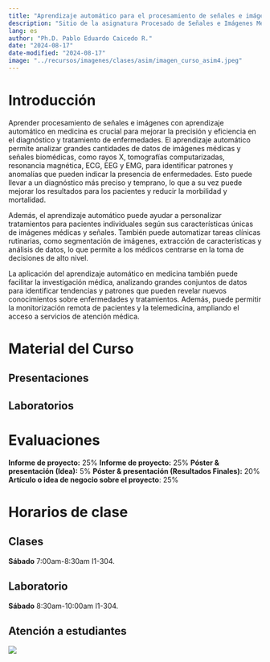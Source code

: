 ```yaml
---
title: "Aprendizaje automático para el procesamiento de señales e imágenes médicas"
description: "Sitio de la asignatura Procesado de Señales e Imágenes Médicas en la Escuela Colombiana de Ingeniería"
lang: es
author: "Ph.D. Pablo Eduardo Caicedo R."
date: "2024-08-17"
date-modified: "2024-08-17"
image: "../recursos/imagenes/clases/asim/imagen_curso_asim4.jpeg"
---
```


# Introducción

Aprender procesamiento de señales e imágenes con aprendizaje automático en medicina es crucial para mejorar la precisión y eficiencia en el diagnóstico y tratamiento de enfermedades. El aprendizaje automático permite analizar grandes cantidades de datos de imágenes médicas y señales biomédicas, como rayos X, tomografías computarizadas, resonancia magnética, ECG, EEG y EMG, para identificar patrones y anomalías que pueden indicar la presencia de enfermedades. Esto puede llevar a un diagnóstico más preciso y temprano, lo que a su vez puede mejorar los resultados para los pacientes y reducir la morbilidad y mortalidad.

Además, el aprendizaje automático puede ayudar a personalizar tratamientos para pacientes individuales según sus características únicas de imágenes médicas y señales. También puede automatizar tareas clínicas rutinarias, como segmentación de imágenes, extracción de características y análisis de datos, lo que permite a los médicos centrarse en la toma de decisiones de alto nivel.

La aplicación del aprendizaje automático en medicina también puede facilitar la investigación médica, analizando grandes conjuntos de datos para identificar tendencias y patrones que pueden revelar nuevos conocimientos sobre enfermedades y tratamientos. Además, puede permitir la monitorización remota de pacientes y la telemedicina, ampliando el acceso a servicios de atención médica.

# Material del Curso

## Presentaciones

## Laboratorios

# Evaluaciones

**Informe de proyecto:** 25%
**Informe de proyecto:** 25%
**Póster & presentación (Idea):** 5%
**Póster & presentación (Resultados Finales):** 20%
**Artículo o idea de negocio sobre el proyecto**: 25%

# Horarios de clase

## Clases

 **Sábado** 7:00am-8:30am I1-304.

## Laboratorio

 **Sábado** 8:30am-10:00am I1-304.

## Atención a estudiantes

::: {.column-margin}
![](../recursos/imagenes/generales/Escuela_Rosario_logo.png)
:::